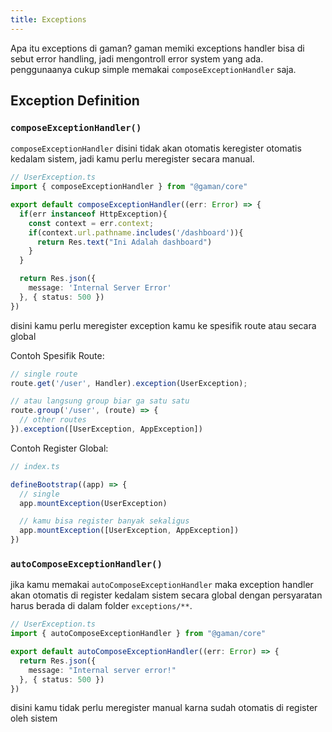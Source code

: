 ```yaml
---
title: Exceptions
---
```


Apa itu exceptions di gaman? gaman memiki exceptions handler bisa di sebut error handling, jadi mengontroll error system yang ada. penggunaanya cukup simple memakai `composeExceptionHandler` saja.

## Exception Definition
### `composeExceptionHandler()`
`composeExceptionHandler` disini tidak akan otomatis keregister otomatis kedalam sistem, jadi kamu perlu meregister secara manual.

```ts
// UserException.ts
import { composeExceptionHandler } from "@gaman/core"

export default composeExceptionHandler((err: Error) => {
  if(err instanceof HttpException){
    const context = err.context;
    if(context.url.pathname.includes('/dashboard')){
      return Res.text("Ini Adalah dashboard")
    }
  }

  return Res.json({
    message: 'Internal Server Error'
  }, { status: 500 })
})
```
disini kamu perlu meregister exception kamu ke spesifik route atau secara global

Contoh Spesifik Route:
```ts
// single route
route.get('/user', Handler).exception(UserException);

// atau langsung group biar ga satu satu
route.group('/user', (route) => {
  // other routes
}).exception([UserException, AppException])

```

Contoh Register Global:
```ts
// index.ts

defineBootstrap((app) => {
  // single
  app.mountException(UserException)

  // kamu bisa register banyak sekaligus
  app.mountException([UserException, AppException])
})
```

### `autoComposeExceptionHandler()`
jika kamu memakai `autoComposeExceptionHandler` maka exception handler akan otomatis di register kedalam sistem secara global dengan persyaratan harus berada di dalam folder `exceptions/**`.

```ts
// UserException.ts
import { autoComposeExceptionHandler } from "@gaman/core"

export default autoComposeExceptionHandler((err: Error) => {
  return Res.json({
    message: "Internal server error!"
  }, { status: 500 })
})
```
disini kamu tidak perlu meregister manual karna sudah otomatis di register oleh sistem